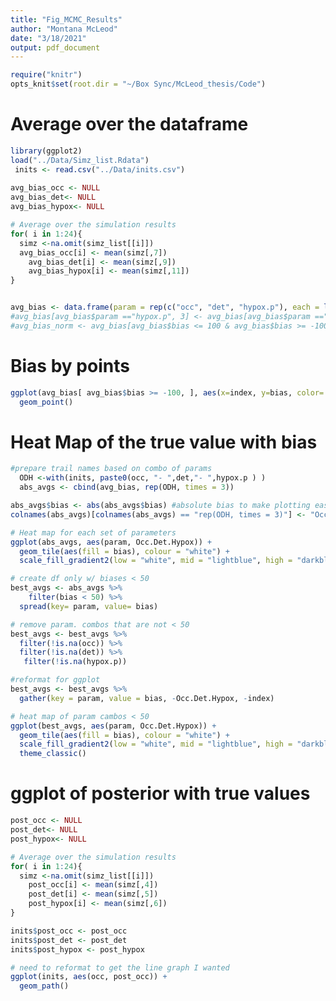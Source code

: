 ```yaml
---
title: "Fig_MCMC_Results"
author: "Montana McLeod"
date: "3/18/2021"
output: pdf_document
---
```


```r
require("knitr")
opts_knit$set(root.dir = "~/Box Sync/McLeod_thesis/Code")
```

# Average over the dataframe
```r
library(ggplot2)
load("../Data/Simz_list.Rdata")
 inits <- read.csv("../Data/inits.csv")
 
avg_bias_occ <- NULL
avg_bias_det<- NULL
avg_bias_hypox<- NULL

# Average over the simulation results
for( i in 1:24){
  simz <-na.omit(simz_list[[i]])
  avg_bias_occ[i] <- mean(simz[,7])
    avg_bias_det[i] <- mean(simz[,9])
    avg_bias_hypox[i] <- mean(simz[,11])
}


avg_bias <- data.frame(param = rep(c("occ", "det", "hypox.p"), each = length(avg_bias_det)), index= rep(1:24,3), bias = c(avg_bias_occ*100, avg_bias_det*100, avg_bias_hypox*100))
#avg_bias[avg_bias$param =="hypox.p", 3] <- avg_bias[avg_bias$param =="hypox.p", 3] / 10
#avg_bias_norm <- avg_bias[avg_bias$bias <= 100 & avg_bias$bias >= -100, ]

```

# Bias by points
```r
ggplot(avg_bias[ avg_bias$bias >= -100, ], aes(x=index, y=bias, color= param))+
  geom_point()
```

# Heat Map of the true value with bias
```r

#prepare trail names based on combo of params
  ODH <-with(inits, paste0(occ, "- ",det,"- ",hypox.p ) ) 
  abs_avgs <- cbind(avg_bias, rep(ODH, times = 3))

abs_avgs$bias <- abs(abs_avgs$bias) #absolute bias to make plotting easier
colnames(abs_avgs)[colnames(abs_avgs) == "rep(ODH, times = 3)"] <- "Occ.Det.Hypox"

# Heat map for each set of parameters
ggplot(abs_avgs, aes(param, Occ.Det.Hypox)) +
  geom_tile(aes(fill = bias), colour = "white") +
  scale_fill_gradient2(low = "white", mid = "lightblue", high = "darkblue")

# create df only w/ biases < 50  
best_avgs <- abs_avgs %>% 
    filter(bias < 50) %>% 
  spread(key= param, value= bias) 

# remove param. combos that are not < 50
best_avgs <- best_avgs %>% 
  filter(!is.na(occ)) %>% 
  filter(!is.na(det)) %>% 
   filter(!is.na(hypox.p))

#reformat for ggplot
best_avgs <- best_avgs %>% 
  gather(key = param, value = bias, -Occ.Det.Hypox, -index)

# heat map of param cambos < 50
ggplot(best_avgs, aes(param, Occ.Det.Hypox)) +
  geom_tile(aes(fill = bias), colour = "white") +
  scale_fill_gradient2(low = "white", mid = "lightblue", high = "darkblue") +
  theme_classic()

```

# ggplot of posterior with true values 
```r

post_occ <- NULL
post_det<- NULL
post_hypox<- NULL

# Average over the simulation results
for( i in 1:24){
  simz <-na.omit(simz_list[[i]])
    post_occ[i] <- mean(simz[,4])
    post_det[i] <- mean(simz[,5])
    post_hypox[i] <- mean(simz[,6])
}

inits$post_occ <- post_occ
inits$post_det <- post_det
inits$post_hypox <- post_hypox

# need to reformat to get the line graph I wanted
ggplot(inits, aes(occ, post_occ)) +
  geom_path()


```

```r

```








